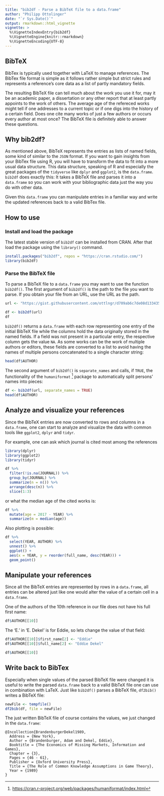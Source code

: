 ```yaml
---
title: "bib2df - Parse a BibTeX file to a data.frame"
author: "Philipp Ottolinger"
date: "`r Sys.Date()`"
output: rmarkdown::html_vignette
vignette: >
  %\VignetteIndexEntry{bib2df}
  %\VignetteEngine{knitr::rmarkdown}
  %\VignetteEncoding{UTF-8}
---
```


## BibTeX

BibTex is typically used together with LaTeX to manage references. The BibTex file format is simple as it follows rather simple but strict rules and represents a reference's core data as a list of partly mandatory fields. 

The resulting BibTeX file can tell much about the work you use it for, may it be an academic paper, a dissertation or any other report that at least partly appoints to the work of others. The average age of the refereced works might tell if one addresses to a current topic or if one digs into the history of a certain field. Does one cite many works of just a few authors or occurs every author at most once? The BibTeX file is definitely able to answer these questions.

## Why bib2df?

As mentioned above, BibTeX represents the entries as lists of named fields, some kind of similar to the `JSON` format. If you want to gain insights from your BibTex file using R, you will have to transform the data to fit into a more usual data structure. This data structure, speaking of R and especially the great packages of the `tidyverse` like `dplyr` and `ggplot2`, is the `data.frame`. `bib2df` does exactly this: It takes a BibTeX file and parses it into a `data.frame` so you can work with your bibliographic data just the way you do with other data.

Given this `data.frame` you can manipulate entries in a familiar way and write the updated references back to a valid BibTex file. 

## How to use

### Install and load the package

The latest stable version of `bib2df` can be installed from CRAN. After that load the package using the `library()` command.

```r
install.packages("bib2df", repos = "https://cran.rstudio.com/")
library(bib2df)
```

### Parse the BibTeX file

To parse a BibTeX file to a `data.frame` you may want to use the function `bib2df()`. The first argument of `bib2df()` is the path to the file you want to parse. If you obtain your file from an URL, use the URL as the path. 

```r
url <- "https://gist.githubusercontent.com/ottlngr/d709ab6c7de08d133435cb8c77699914/raw/153f2ec0be6d36c7dd9fa3389cc87f54ecf4da04/LiteratureOnCommonKnowledgeInGameTheory.bib"

df <- bib2df(url)
df
```

`bib2df()` returns a `data.frame` with each row representing one entry of the initial BibTeX file while the columns hold the data originally stored in the named fields. If a field was not present in a particular entry, the respective column gets the value `NA`. As some works can be the work of multiple authors or editors, these fields are converted to a list to avoid having the names of multiple persons concatenated to a single character string:

```r
head(df$AUTHOR)
```

The second argument of `bib2df()` is `separate_names` and calls, if `TRUE`, the functionality of the `humaniformat` [^1] package to automatically split persons' names into pieces:

```r
df <- bib2df(url, separate_names = TRUE)
head(df$AUTHOR)
```

## Analyze and visualize your references

Since the BibTeX entries are now converted to rows and columns in a `data.frame`, one can start to analyze and visualize the data with common tools like `ggplot2`, `dplyr` and `tidyr`.

For example, one can ask which journal is cited most among the references

```r
library(dplyr)
library(ggplot2)
library(tidyr)

df %>%
  filter(!is.na(JOURNAL)) %>%
  group_by(JOURNAL) %>%
  summarize(n = n()) %>%
  arrange(desc(n)) %>%
  slice(1:3)
```

or what the median age of the cited works is:

```r
df %>%
  mutate(age = 2017 - YEAR) %>%
  summarize(m = median(age))
```

Also plotting is possible:

```r
df %>% 
  select(YEAR, AUTHOR) %>% 
  unnest() %>% 
  ggplot() + 
  aes(x = YEAR, y = reorder(full_name, desc(YEAR))) + 
  geom_point()
```


## Manipulate your references

Since all the BibTeX entries are represented by rows in a `data.frame`, all entries can be altered just like one would alter the value of a certain cell in a `data.frame`. 

One of the authors of the 10th reference in our file does not have his full first name:

```r
df$AUTHOR[[10]]
```

The 'E.' in 'E. Dekel' is for Eddie, so lets change the value of that field:

```r
df$AUTHOR[[10]]$first_name[2] <- "Eddie"
df$AUTHOR[[10]]$full_name[2] <- "Eddie Dekel"

df$AUTHOR[[10]]
```


## Write back to BibTex

Especially when single values of the parsed BibTeX file were changed it is useful to write the parsed `data.frame` back to a valid BibTeX file one can use in combination with LaTeX. Just like `bib2df()` parses a BibTeX file, `df2bib()` writes a BibTeX file:

```r
newFile <- tempfile()
df2bib(df, file = newFile)
```

The just written BibTeX file of course contains the values, we just changed in the `data.frame`:

```
@Incollection{BrandenburgerDekel1989,
  Address = {New York},
  Author = {Brandenburger, Adam and Dekel, Eddie},
  Booktitle = {The Economics of Missing Markets, Information and Games},
  Chapter = {3},
  Pages = {46 - 61},
  Publisher = {Oxford University Press},
  Title = {The Role of Common Knowledge Assumptions in Game Theory},
  Year = {1989}
}
```

[^1]: <https://cran.r-project.org/web/packages/humaniformat/index.html>
